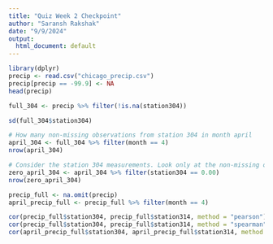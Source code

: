 ```yaml
---
title: "Quiz Week 2 Checkpoint"
author: "Saransh Rakshak"
date: "9/9/2024"
output:
  html_document: default
---
```


```R
library(dplyr)
precip <- read.csv("chicago_precip.csv")
precip[precip == -99.9] <- NA
head(precip)
```

```R
full_304 <- precip %>% filter(!is.na(station304))

sd(full_304$station304)
```

```R
# How many non-missing observations from station 304 in month april
april_304 <- full_304 %>% filter(month == 4)
nrow(april_304)

```

```R

# Consider the station 304 measurements. Look only at the non-missing observations from April (month = 4). Among those, how many observations have a value of 0?
zero_april_304 <- april_304 %>% filter(station304 == 0.00)
nrow(zero_april_304)

```



```R

precip_full <- na.omit(precip)
april_precip_full <- precip_full %>% filter(month == 4)

cor(precip_full$station304, precip_full$station314, method = "pearson")
cor(precip_full$station304, precip_full$station314, method = "spearman")
cor(april_precip_full$station304, april_precip_full$station314, method = "pearson")

```

















